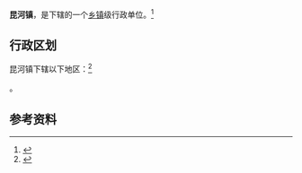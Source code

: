 {{中国乡级行政区|15/02/03/100/000}}

'''昆河镇'''，是{{PRC admin/fullname|15/02/03/100/000|3}}下辖的一个[[乡镇|乡镇]]级行政单位。<ref>{{PRC admin/ref sgc|{{PRC admin/parent|15/02/03/100/000}}}}</ref>

== 行政区划 ==

昆河镇下辖以下地区：<ref>{{PRC admin/ref sgc|15/02/03/100/000}}</ref>

{{PRC admin/children|15/02/03/100/000}}。

== 参考资料 ==

{{reflist}}

{{行政区划小作品}}
{{PRC admin/navcat|15/02/03/100/000}}